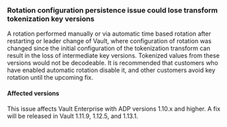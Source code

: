 ### Rotation configuration persistence issue could lose transform tokenization key versions

A rotation performed manually or via automatic time based rotation after
restarting or leader change of Vault, where configuration of rotation was
changed since the initial configuration of the tokenization transform can
result in the loss of intermediate key versions.  Tokenized values from
these versions would not be decodeable.  It is recommended that customers
who have enabled automatic rotation disable it, and other customers avoid
key rotation until the upcoming fix.

#### Affected versions

This issue affects Vault Enterprise with ADP versions 1.10.x and higher.  A
fix will be released in Vault 1.11.9, 1.12.5, and 1.13.1.
